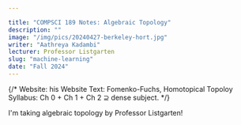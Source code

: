 ```yaml
---

title: "COMPSCI 189 Notes: Algebraic Topology"
description: ""
image: "/img/pics/20240427-berkeley-hort.jpg"
writer: "Aathreya Kadambi"
lecturer: Professor Listgarten
slug: "machine-learning"
date: "Fall 2024"
---
```


{/* 
Website: his Website
Text: Fomenko-Fuchs, Homotopical Topoloy
Syllabus: Ch 0 + Ch 1 + Ch 2 $\supseteq$ dense subject.
*/}

I'm taking algebraic topology by Professor Listgarten! 